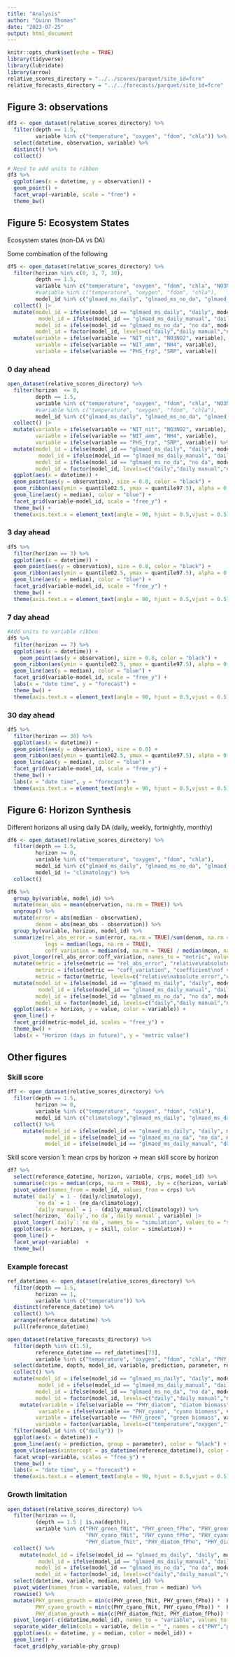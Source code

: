 ```yaml
---
title: "Analysis"
author: "Quinn Thomas"
date: "2023-07-25"
output: html_document
---
```


```r
knitr::opts_chunk$set(echo = TRUE)
library(tidyverse)
library(lubridate)
library(arrow)
relative_scores_directory = "../../scores/parquet/site_id=fcre"
relative_forecasts_directory = "../../forecasts/parquet/site_id=fcre"

```

## Figure 3: observations

```r
df3 <- open_dataset(relative_scores_directory) %>% 
  filter(depth == 1.5, 
         variable %in% c("temperature", "oxygen", "fdom", "chla")) %>% 
  select(datetime, observation, variable) %>% 
  distinct() %>% 
  collect()
```

```r
# Need to add units to ribbon
df3 %>% 
  ggplot(aes(x = datetime, y = observation)) +
  geom_point() +
  facet_wrap(~variable, scale = "free") +
  theme_bw()

```

## Figure 5: Ecosystem States

Ecosystem states (non-DA vs DA)

Some combination of the following

```r
df5 <- open_dataset(relative_scores_directory) %>% 
  filter(horizon %in% c(0, 3, 7, 30), 
         depth == 1.5, 
         variable %in% c("temperature", "oxygen", "fdom", "chla", "NO3NO2", "SRP", "TN", "TP", "NIT_nit", "NIT_amm", "PHS_frp", "NH4"),
         #variable %in% c("temperature", "oxygen", "fdom", "chla"),
         model_id %in% c("glmaed_ms_daily", "glmaed_ms_no_da", "glmaed_ms_daily_manual")) |> 
  collect() |> 
  mutate(model_id = ifelse(model_id == "glmaed_ms_daily", "daily", model_id),
          model_id = ifelse(model_id == "glmaed_ms_daily_manual", "daily manual", model_id),
         model_id = ifelse(model_id == "glmaed_ms_no_da", "no da", model_id),
         model_id = factor(model_id, levels=c("daily","daily manual","no da"))) |> 
  mutate(variable = ifelse(variable == "NIT_nit", "NO3NO2", variable),
         variable = ifelse(variable == "NIT_amm", "NH4", variable),
         variable = ifelse(variable == "PHS_frp", "SRP", variable))

```

### 0 day ahead

```r
open_dataset(relative_scores_directory) %>% 
  filter(horizon  <= 0, 
         depth == 1.5, 
         variable %in% c("temperature", "oxygen", "fdom", "chla", "NO3NO2", "SRP", "TN", "TP", "NIT_nit", "NIT_amm", "PHS_frp", "NH4"),
         #variable %in% c("temperature", "oxygen", "fdom", "chla"),
         model_id %in% c("glmaed_ms_daily", "glmaed_ms_no_da", "glmaed_ms_daily_manual")) |> 
  collect() |> 
  mutate(variable = ifelse(variable == "NIT_nit", "NO3NO2", variable),
         variable = ifelse(variable == "NIT_amm", "NH4", variable),
         variable = ifelse(variable == "PHS_frp", "SRP", variable)) %>% 
  mutate(model_id = ifelse(model_id == "glmaed_ms_daily", "daily", model_id),
          model_id = ifelse(model_id == "glmaed_ms_daily_manual", "daily manual", model_id),
         model_id = ifelse(model_id == "glmaed_ms_no_da", "no da", model_id),
         model_id = factor(model_id, levels=c("daily","daily manual","no da"))) |> 
  ggplot(aes(x = datetime)) +
  geom_point(aes(y = observation), size = 0.8, color = "black") +
  geom_ribbon(aes(ymin = quantile02.5, ymax = quantile97.5), alpha = 0.5, fill = "lightblue") +
  geom_line(aes(y = median), color = "blue") +
  facet_grid(variable~model_id, scale = "free_y") +
  theme_bw() +
  theme(axis.text.x = element_text(angle = 90, hjust = 0.5,vjust = 0.5))
```

### 3 day ahead

```r
df5 %>% 
  filter(horizon == 3) %>% 
  ggplot(aes(x = datetime)) +
  geom_point(aes(y = observation), size = 0.8, color = "black") +
  geom_ribbon(aes(ymin = quantile02.5, ymax = quantile97.5), alpha = 0.5, fill = "lightblue") +
  geom_line(aes(y = median), color = "blue") +
  facet_grid(variable~model_id, scale = "free_y") +
  theme_bw() +
  theme(axis.text.x = element_text(angle = 90, hjust = 0.5,vjust = 0.5))
```

### 7 day ahead

```r
#Add units to variable ribbon
df5 %>% 
  filter(horizon == 7) %>% 
  ggplot(aes(x = datetime)) +
    geom_point(aes(y = observation), size = 0.8, color = "black") +
  geom_ribbon(aes(ymin = quantile02.5, ymax = quantile97.5), alpha = 0.5, fill = "lightblue") +
  geom_line(aes(y = median), color = "blue") +
  facet_grid(variable~model_id, scale = "free_y") +
  labs(x = "date time", y = "forecast") +
  theme_bw() +
  theme(axis.text.x = element_text(angle = 90, hjust = 0.5,vjust = 0.5))
```

### 30 day ahead

```r
df5 %>% 
  filter(horizon == 30) %>% 
  ggplot(aes(x = datetime)) +
  geom_point(aes(y = observation), size = 0.8) +
  geom_ribbon(aes(ymin = quantile02.5, ymax = quantile97.5), alpha = 0.5, fill = "lightblue") +
  geom_line(aes(y = median), color = "blue") +
  facet_grid(variable~model_id, scale = "free_y") +
  theme_bw() +
  labs(x = "date time", y = "forecast") +
  theme(axis.text.x = element_text(angle = 90, hjust = 0.5,vjust = 0.5))
```

## Figure 6: Horizon Synthesis

Different horizons all using daily DA (daily, weekly, fortnightly, monthly)

```r
df6 <- open_dataset(relative_scores_directory) %>% 
  filter(depth == 1.5, 
         horizon >= 0, 
         variable %in% c("temperature", "oxygen", "fdom", "chla"),
         model_id %in% c("glmaed_ms_daily", "glmaed_ms_no_da", "glmaed_ms_daily_manual"),
         model_id != "climatology") %>% 
  collect() 
```

```r
df6 %>% 
  group_by(variable, model_id) %>% 
  mutate(mean_obs = mean(observation, na.rm = TRUE)) %>% 
  ungroup() %>% 
  mutate(error = abs(median - observation),
         denom = abs(mean_obs - observation)) %>% 
  group_by(variable, horizon, model_id) %>% 
  summarize(rel_abs_error = sum(error, na.rm = TRUE)/sum(denom, na.rm = TRUE),
            logs = median(logs, na.rm = TRUE),
            coff_variation = median(sd, na.rm = TRUE) / median(mean, na.rm = TRUE)) %>% 
  pivot_longer(rel_abs_error:coff_variation, names_to = "metric", values_to = "value") %>% 
  mutate(metric = ifelse(metric == "rel_abs_error", "relative\nabsolute error", metric),
         metric = ifelse(metric == "coff_variation", "coefficient\nof variation", metric),
         metric = factor(metric, levels=c("relative\nabsolute error","coefficient\nof variation","logs"))) %>% 
  mutate(model_id = ifelse(model_id == "glmaed_ms_daily", "daily", model_id),
          model_id = ifelse(model_id == "glmaed_ms_daily_manual", "daily manual", model_id),
         model_id = ifelse(model_id == "glmaed_ms_no_da", "no da", model_id),
         model_id = factor(model_id, levels=c("daily","daily manual","no da"))) |> 
  ggplot(aes(x = horizon, y = value, color = variable)) +
  geom_line() +
  facet_grid(metric~model_id, scales = "free_y") +
  theme_bw() +
  labs(x = "Horizon (days in future)", y = "metric value")
```
## Other figures

### Skill score
```r

df7 <- open_dataset(relative_scores_directory) %>% 
  filter(depth == 1.5, 
         horizon >= 0, 
         variable %in% c("temperature", "oxygen", "fdom", "chla"),
         model_id %in% c("climatology","glmaed_ms_daily", "glmaed_ms_daily_manual", "glmaed_ms_no_da")) %>% 
  collect() %>% 
     mutate(model_id = ifelse(model_id == "glmaed_ms_daily", "daily", model_id),
            model_id = ifelse(model_id == "glmaed_ms_no_da", "no_da", model_id),
            model_id = ifelse(model_id == "glmaed_ms_daily_manual", "daily_manual", model_id))
```

Skill score version 1: mean crps by horizon -> mean skill score by horizon

```r
df7 %>% 
  select(reference_datetime, horizon, variable, crps, model_id) %>% 
  summarise(crps = median(crps, na.rm = TRUE), .by = c(horizon, variable, model_id)) %>% 
  pivot_wider(names_from = model_id, values_from = crps) %>% 
  mutate(`daily` = 1 - (daily/climatology),
         `no da` = 1 - (no_da/climatology),
         `daily manual` = 1 - (daily_manual/climatology)) %>%
  select(horizon, `daily`,`no da`,`daily manual`, variable) |> 
  pivot_longer(`daily`:`no da`, names_to = "simulation", values_to = "skill") %>% 
  ggplot(aes(x = horizon, y = skill, color = simulation)) + 
  geom_line() +
  facet_wrap(~variable)  +
  theme_bw()
```
### Example forecast


```r
ref_datetimes <- open_dataset(relative_scores_directory) %>% 
  filter(depth == 1.5, 
         horizon == 1, 
         variable %in% c("temperature")) %>% 
  distinct(reference_datetime) %>% 
  collect() %>% 
  arrange(reference_datetime) %>% 
  pull(reference_datetime)


```

```r
open_dataset(relative_forecasts_directory) %>% 
  filter(depth %in% c(1.5),  
         reference_datetime == ref_datetimes[73], 
         variable %in% c("temperature", "oxygen", "fdom", "chla", "PHY_green", "PHY_cyano", "PHY_diatom")) %>% 
  select(datetime, depth, model_id, variable, prediction, parameter, reference_datetime) %>% 
  collect() %>% 
  mutate(model_id = ifelse(model_id == "glmaed_ms_daily", "daily", model_id),
          model_id = ifelse(model_id == "glmaed_ms_daily_manual", "daily manual", model_id),
         model_id = ifelse(model_id == "glmaed_ms_no_da", "no da", model_id),
         model_id = factor(model_id, levels=c("daily","daily manual","no da"))) |> 
    mutate(variable = ifelse(variable == "PHY_diatom", "diatom biomass", variable),
          variable = ifelse(variable == "PHY_cyano", "cyano biomass", variable),
         variable = ifelse(variable == "PHY_green", "green biomass", variable),
         variable = factor(variable, levels=c("temperature","oxygen","fdom", "chla", "green biomass", "cyano biomass", "diatom biomass"))) |> 
  filter(model_id %in% c("daily")) |> 
  ggplot(aes(x = datetime)) +
  geom_line(aes(y = prediction, group = parameter), color = "black") +
  geom_vline(aes(xintercept = as_datetime(reference_datetime)), color = "blue") +
  facet_wrap(~variable, scales = "free_y") +
  theme_bw() +
  labs(x = "date time", y = "forecast") +
  theme(axis.text.x = element_text(angle = 90, hjust = 0.5,vjust = 0.5))
```

### Growth limitation

```r
open_dataset(relative_scores_directory) %>% 
  filter(horizon == 0, 
         (depth == 1.5 | is.na(depth)), 
         variable %in% c("PHY_green_fNit", "PHY_green_fPho", "PHY_green_fT",
                         "PHY_cyano_fNit", "PHY_cyano_fPho", "PHY_cyano_fT",
                         "PHY_diatom_fNit", "PHY_diatom_fPho", "PHY_diatom_fT")) %>% 
  collect() %>% 
    mutate(model_id = ifelse(model_id == "glmaed_ms_daily", "daily", model_id),
          model_id = ifelse(model_id == "glmaed_ms_daily_manual", "daily_manual", model_id),
         model_id = ifelse(model_id == "glmaed_ms_no_da", "no da", model_id),
         model_id = factor(model_id, levels=c("daily","daily_manual","no da"))) |> 
  select(datetime, variable, median, model_id) %>% 
  pivot_wider(names_from = variable, values_from = median) %>% 
  rowwise() %>% 
  mutate(PHY_green_growth = min(c(PHY_green_fNit, PHY_green_fPho)) *  PHY_green_fT * 2.0,
         PHY_cyano_growth = min(c(PHY_cyano_fNit, PHY_cyano_fPho)) *  PHY_cyano_fT * 1.0,
         PHY_diatom_growth = min(c(PHY_diatom_fNit, PHY_diatom_fPho)) *  PHY_diatom_fT * 3.0) %>% 
  pivot_longer(-c(datetime,model_id), names_to = "variable", values_to = "median") %>% 
  separate_wider_delim(cols = variable, delim = "_", names = c("PHY","phy_group","phy_variable")) |> 
  ggplot(aes(x = datetime, y = median, color = model_id)) +
  geom_line() +
  facet_grid(phy_variable~phy_group)
```



